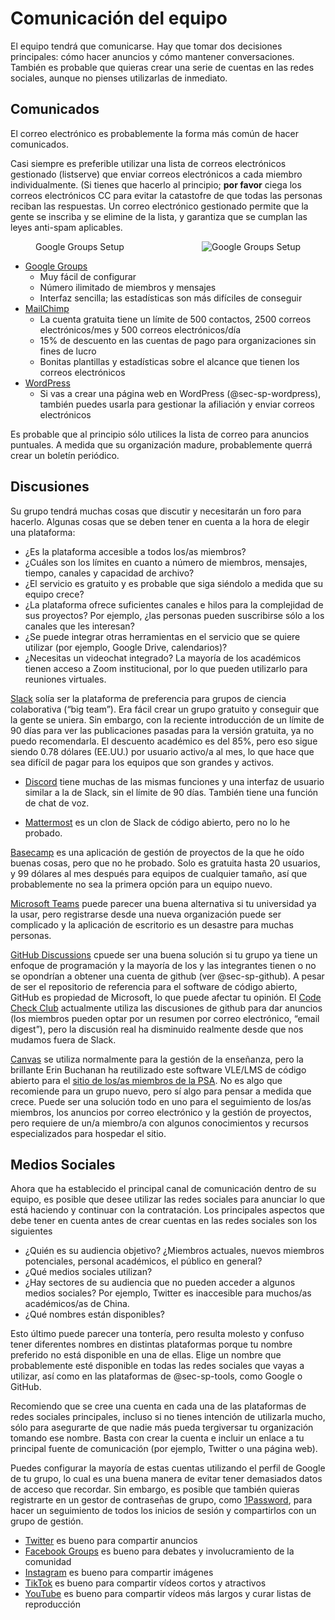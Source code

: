# Comunicación del equipo {#sec-sp-communication}

El equipo tendrá que comunicarse. Hay que tomar dos decisiones principales: cómo hacer anuncios y cómo mantener conversaciones. También es probable que quieras crear una serie de cuentas en las redes sociales, aunque no pienses utilizarlas de inmediato.

## Comunicados

El correo electrónico es probablemente la forma más común de hacer comunicados.

Casi siempre es preferible utilizar una lista de correos electrónicos gestionado (listserve) que enviar correos electrónicos a cada miembro individualmente. (Si tienes que hacerlo al principio; **por favor** ciega los correos electrónicos CC para evitar la catastofre de que todas las personas reciban las respuestas. Un correo electrónico gestionado permite que la gente se inscriba y se elimine de la lista, y garantiza que se cumplan las leyes anti-spam aplicables.

![Google Groups Setup](images/google-groups-setup.png){fig-alt="La configuración de los grupos de Google muestra las opciones de quién puede unirse al grupo: Sólo personas invitadas, Cualquiera puede preguntar, Cualquiera puede unirse" style="float:right; max-width: 50%; margin-left: 1em;"}

* [Google Groups](https://groups.google.com)
  - Muy fácil de configurar 
  - Número ilimitado de miembros y mensajes
  - Interfaz sencilla; las estadísticas son más difíciles de conseguir
* [MailChimp](https://mailchimp.com/en-gb/pricing/marketing/)
  - La cuenta gratuita tiene un límite de 500 contactos, 2500 correos electrónicos/mes y 500 correos electrónicos/día
  - 15% de descuento en las cuentas de pago para organizaciones sin fines de lucro
  - Bonitas plantillas y estadísticas sobre el alcance que tienen los correos electrónicos
* [WordPress](https://www.wpbeginner.com/beginners-guide/how-to-build-an-email-list-in-wordpress-email-marketing-101/)
  - Si vas a crear una página web en WordPress (@sec-sp-wordpress), también puedes usarla para gestionar la afiliación y enviar correos electrónicos

Es probable que al principio sólo utilices la lista de correo para anuncios puntuales. A medida que su organización madure, probablemente querrá crear un boletín periódico. 


## Discusiones

Su grupo tendrá muchas cosas que discutir y necesitarán un foro para hacerlo. Algunas cosas que se deben tener en cuenta a la hora de elegir una plataforma:

* ¿Es la plataforma accesible a todos los/as miembros?
* ¿Cuáles son los límites en cuanto a número de miembros, mensajes, tiempo, canales y capacidad de archivo?
* ¿El servicio es gratuito y es probable que siga siéndolo a medida que su equipo crece?
* ¿La plataforma ofrece suficientes canales e hilos para la complejidad de sus proyectos? Por ejemplo, ¿las personas pueden suscribirse sólo a los canales que les interesan?
* ¿Se puede integrar otras herramientas en el servicio que se quiere utilizar (por ejemplo, Google Drive, calendarios)?
* ¿Necesitas un videochat integrado? La mayoría de los académicos tienen acceso a Zoom institucional, por lo que pueden utilizarlo para reuniones virtuales.

[Slack](https://slack.com) solía ser la plataforma de preferencia para grupos de ciencia colaborativa ("big team"). Era fácil crear un grupo gratuito y conseguir que la gente se uniera. Sin embargo, con la reciente introducción de un límite de 90 días para ver las publicaciones pasadas para la versión gratuita, ya no puedo recomendarla. El descuento académico es del 85%, pero eso sigue siendo 0.78 dólares (EE.UU.) por usuario activo/a al mes, lo que hace que sea difícil de pagar para los equipos que son grandes y activos.

* [Discord](https://discord.com/) tiene muchas de las mismas funciones y una interfaz de usuario similar a la de Slack, sin el límite de 90 días. También tiene una función de chat de voz.

* [Mattermost](https://mattermost.com/) es un clon de Slack de código abierto, pero no lo he probado.

[Basecamp](https://basecamp.com/) es una aplicación de gestión de proyectos de la que he oído buenas cosas, pero que no he probado. Solo es gratuita hasta 20 usuarios, y 99 dólares al mes después para equipos de cualquier tamaño, así que probablemente no sea la primera opción para un equipo nuevo.

[Microsoft Teams](https://www.microsoft.com/en-us/microsoft-teams/free) puede parecer una buena alternativa si tu universidad ya la usar, pero registrarse desde una nueva organización puede ser complicado y la aplicación de escritorio es un desastre para muchas personas.

[GitHub Discussions](https://docs.github.com/en/discussions/quickstart) cpuede ser una buena solución si tu grupo ya tiene un enfoque de programación y la mayoría de los y las integrantes tienen o no se opondrían a obtener una cuenta de github (ver @sec-sp-github). A pesar de ser el repositorio de referencia para el software de código abierto, GitHub es propiedad de Microsoft, lo que puede afectar tu opinión. El [Code Check Club](https://github.com/orgs/code-check-club/discussions) actualmente utiliza las discusiones de github para dar anuncios (los miembros pueden optar por un resumen por correo electrónico, "email digest"), pero la discusión real ha disminuido realmente desde que nos mudamos fuera de Slack.

[Canvas](https://www.instructure.com/canvas) se utiliza normalmente para la gestión de la enseñanza, pero la brillante Erin Buchanan ha reutilizado este software VLE/LMS de código abierto para el [sitio de los/as miembros de la PSA](https://canvas.psysciacc.org/). No es algo que recomiende para un grupo nuevo, pero sí algo para pensar a medida que crece. Puede ser una solución todo en uno para el seguimiento de los/as miembros, los anuncios por correo electrónico y la gestión de proyectos, pero requiere de un/a miembro/a con algunos conocimientos y recursos especializados para hospedar el sitio.

## Medios Sociales {#sec-sp-socialmedia}

Ahora que ha establecido el principal canal de comunicación dentro de su equipo, es posible que desee utilizar las redes sociales para anunciar lo que está haciendo y continuar con la contratación. Los principales aspectos que debe tener en cuenta antes de crear cuentas en las redes sociales son los siguientes

* ¿Quién es su audiencia objetivo? ¿Miembros actuales, nuevos miembros potenciales, personal académicos, el público en general?
* ¿Qué medios sociales utilizan? 
* ¿Hay sectores de su audiencia que no pueden acceder a algunos medios sociales? Por ejemplo, Twitter es inaccesible para muchos/as académicos/as de China.
* ¿Qué nombres están disponibles?

Esto último puede parecer una tontería, pero resulta molesto y confuso tener diferentes nombres en distintas plataformas porque tu nombre preferido no está disponible en una de ellas. Elige un nombre que probablemente esté disponible en todas las redes sociales que vayas a utilizar, así como en las plataformas de @sec-sp-tools, como Google o GitHub.

Recomiendo que se cree una cuenta en cada una de las  plataformas de redes sociales principales, incluso si no tienes intención de utilizarla mucho, sólo para asegurarte de que nadie más pueda tergiversar tu organización tomando ese nombre. Basta con crear la cuenta e incluir un enlace a tu principal fuente de comunicación (por ejemplo, Twitter o una página web).

Puedes configurar la mayoría de estas cuentas utilizando el perfil de Google de tu grupo, lo cual es una buena manera de evitar tener demasiados datos de acceso que recordar. Sin embargo, es posible que también quieras registrarte en un gestor de contraseñas de grupo, como [1Password](https://1password.com/), para hacer un seguimiento de todos los inicios de sesión y compartirlos con un grupo de gestión.

* [Twitter](https://help.twitter.com/en/using-twitter/create-twitter-account) es bueno para compartir anuncios
* [Facebook Groups](https://www.facebook.com/help/167970719931213) es bueno para debates y involucramiento de la comunidad
* [Instagram](https://help.instagram.com/182492381886913/) es bueno para compartir imágenes
* [TikTok](https://www.tiktok.com/signup) es bueno para compartir vídeos cortos y atractivos
* [YouTube](https://support.google.com/youtube/answer/161805) es bueno para compartir vídeos más largos y curar listas de reproducción
